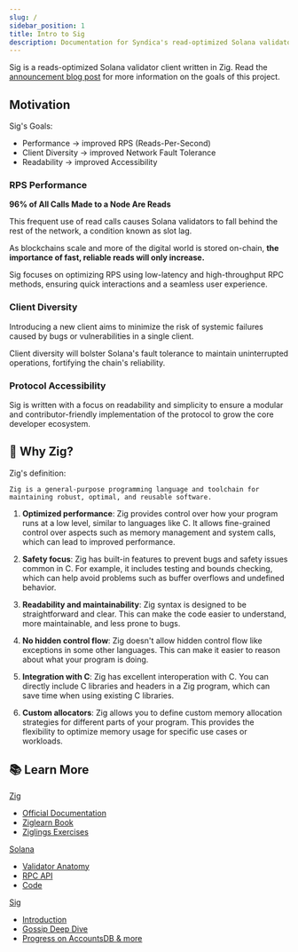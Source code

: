 ```yaml
---
slug: /
sidebar_position: 1
title: Intro to Sig
description: Documentation for Syndica's read-optimized Solana validator client.
---
```


Sig is a reads-optimized Solana validator client written in Zig. Read the [announcement blog post](https://blog.syndica.io/introducing-sig-by-syndica-an-rps-focused-solana-validator-client-written-in-zig/) for more information on the goals of this project.

## Motivation

Sig's Goals:
- Performance → improved RPS (Reads-Per-Second)
- Client Diversity → improved Network Fault Tolerance
- Readability → improved Accessibility

### RPS Performance

**96% of All Calls Made to a Node Are Reads**

This frequent use of read calls causes Solana validators to fall behind the rest of the network, a condition known as slot lag.

As blockchains scale and more of the digital world is stored on-chain, **the importance of fast, reliable reads will only increase.**

Sig focuses on optimizing RPS using low-latency and high-throughput RPC methods, ensuring quick interactions and a seamless user experience.

### Client Diversity

Introducing a new client aims to minimize the risk of systemic failures caused by bugs or vulnerabilities in a single client.

Client diversity will bolster Solana's fault tolerance to maintain uninterrupted operations, fortifying the chain's reliability.

### Protocol Accessibility

Sig is written with a focus on readability and simplicity to ensure a modular and
contributor-friendly implementation of the protocol to grow the core developer ecosystem.

## 🤔 Why Zig?

Zig's definition:

`Zig is a general-purpose programming language and toolchain for maintaining robust, optimal, and reusable software.`

1. **Optimized performance**: Zig provides control over how your program runs at a low level, similar to languages like C. It allows fine-grained control over aspects such as memory management and system calls, which can lead to improved performance.

2. **Safety focus**: Zig has built-in features to prevent bugs and safety issues common in C. For example, it includes testing and bounds checking, which can help avoid problems such as buffer overflows and undefined behavior.

3. **Readability and maintainability**: Zig syntax is designed to be straightforward and clear. This can make the code easier to understand, more maintainable, and less prone to bugs.

4. **No hidden control flow**: Zig doesn't allow hidden control flow like exceptions in some other languages. This can make it easier to reason about what your program is doing.

5. **Integration with C**: Zig has excellent interoperation with C. You can directly include C libraries and headers in a Zig program, which can save time when using existing C libraries.

6. **Custom allocators**: Zig allows you to define custom memory allocation strategies for different parts of your program. This provides the flexibility to optimize memory usage for specific use cases or workloads.

## 📚 Learn More

[Zig](https://ziglang.org/)

- [Official Documentation](https://ziglang.org/documentation/0.11.0/)
- [Ziglearn Book](https://ziglearn.org/)
- [Ziglings Exercises](https://github.com/ratfactor/ziglings)

[Solana](https://solana.com/)

- [Validator Anatomy](https://docs.solana.com/validator/anatomy)
- [RPC API](https://docs.solana.com/api)
- [Code](https://github.com/solana-labs/solana)


[Sig](https://syndica.io/sig)

- [Introduction](https://blog.syndica.io/introducing-sig-by-syndica-an-rps-focused-solana-validator-client-written-in-zig/)
- [Gossip Deep Dive](https://blog.syndica.io/sig-engineering-1-gossip-protocol/)
- [Progress on AccountsDB & more](https://blog.syndica.io/sig-engineering-part-2-accountsdb-more/)
